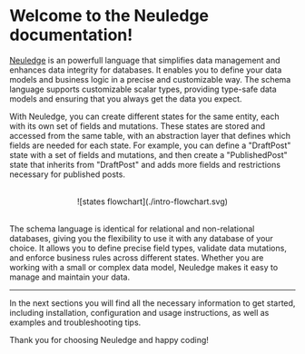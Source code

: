 # Welcome to the Neuledge documentation!

[Neuledge](https://neuledge.com) is an powerfull language that simplifies data management and enhances data integrity for databases. It enables you to define your data models and business logic in a precise and customizable way. The schema language supports customizable scalar types, providing type-safe data models and ensuring that you always get the data you expect.

With Neuledge, you can create different states for the same entity, each with its own set of fields and mutations. These states are stored and accessed from the same table, with an abstraction layer that defines which fields are needed for each state. For example, you can define a "DraftPost" state with a set of fields and mutations, and then create a "PublishedPost" state that inherits from "DraftPost" and adds more fields and restrictions necessary for published posts.

<br />

<center>![states flowchart](./intro-flowchart.svg)</center>

<br />

The schema language is identical for relational and non-relational databases, giving you the flexibility to use it with any database of your choice. It allows you to define precise field types, validate data mutations, and enforce business rules across different states. Whether you are working with a small or complex data model, Neuledge makes it easy to manage and maintain your data.

---

In the next sections you will find all the necessary information to get started, including installation, configuration and usage instructions, as well as examples and troubleshooting tips.

Thank you for choosing Neuledge and happy coding!
